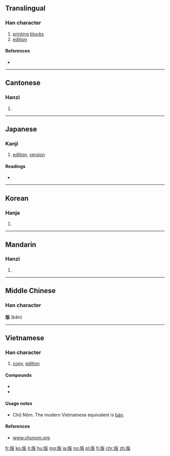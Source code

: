 ==Translingual==

===Han character===
{{Han char|rn=91|rad=片|as=04|sn=8|four=21047|canj=LLHE,LNHE,XLNHE|ids=⿰片反}}

# [[printing]] [[block]]s
# [[edition]]

====References====
* {{Han ref|kx=0693.030|dkj=19817|dj=1106.030|hdz=32015.040|uh=7248|ud=29256|bh=AAA9|bd=43689}}

----

==Cantonese==

===Hanzi===
{{yue-hanzi|jyut=baan2|y=baan2}}

# {{defn|lang=yue|sort=片04}}

----

==Japanese==

===Kanji===
{{ja-kanji|grade=5|rs=片04}}

# [[edition]], [[version]]

====Readings====
* {{ja-readings|on=[[はん]] (han)|kun=[[いた]] (ita), [[ふだ]] (fuda)}}

----

==Korean==

===Hanja===
{{ko-hanja|hangeul=판|eumhun=|rv=pan|mr=p'an|y=phan}}

# {{defn|lang=ko|sort=片04}}

----

==Mandarin==

===Hanzi===
{{cmn-hanzi|pin=[[bǎn]] ([[ban3]]), [[cōng]] ([[cong1]])|wg=pan<sup>3</sup>, ts'ung<sup>1</sup>}}

# {{defn|lang=cmn|sort=片04}}

----

==Middle Chinese==
===Han character===
'''版''' (bǎn)

----

==Vietnamese==

===Han character===
{{vi-hantu|[[bản]], [[bảng]], [[bỡn]], [[phản]], [[ván]]|rs=片04}}

# [[copy]], [[edition]]

====Compounds====
* {{l|vi|出版|tr=[[xuất bản]]}}
* {{l|vi|版圖|tr=[[bản đồ]]}}

====Usage notes====
* Chữ Nôm. The modern Vietnamese equivalent is [[bản]].

====References====
* [http://www.chunom.org/pages/版 www.chunom.org]

[[fr:版]]
[[ko:版]]
[[it:版]]
[[hu:版]]
[[mg:版]]
[[ja:版]]
[[no:版]]
[[pl:版]]
[[fi:版]]
[[chr:版]]
[[zh:版]]